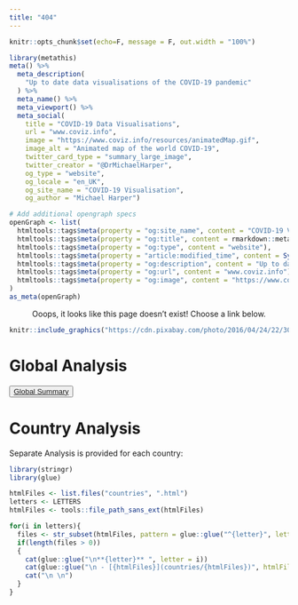 ```yaml
---
title: "404"
---
```

<!-- README.md is generated from README.Rmd. Please edit that file -->

```r
knitr::opts_chunk$set(echo=F, message = F, out.width = "100%")
```

```r
library(metathis)
meta() %>%
  meta_description(
    "Up to date data visualisations of the COVID-19 pandemic"
  ) %>% 
  meta_name() %>% 
  meta_viewport() %>% 
  meta_social(
    title = "COVID-19 Data Visualisations",
    url = "www.coviz.info",
    image = "https://www.coviz.info/resources/animatedMap.gif",
    image_alt = "Animated map of the world COVID-19",
    twitter_card_type = "summary_large_image",
    twitter_creator = "@DrMichaelHarper", 
    og_type = "website", 
    og_locale = "en_UK", 
    og_site_name = "COVID-19 Visualisation", 
    og_author = "Michael Harper")

# Add additional opengraph specs
openGraph <- list(
  htmltools::tags$meta(property = "og:site_name", content = "COVID-19 Visualisation"),
  htmltools::tags$meta(property = "og:title", content = rmarkdown::metadata$title),
  htmltools::tags$meta(property = "og:type", content = "website"),
  htmltools::tags$meta(property = "article:modified_time", content = Sys.Date()),
  htmltools::tags$meta(property = "og:description", content = "Up to date data visualisations of the COVID-19 pandemic"),
  htmltools::tags$meta(property = "og:url", content = "www.coviz.info"),
  htmltools::tags$meta(property = "og:image", content = "https://www.coviz.info/resources/animatedMap.gif")
)
as_meta(openGraph)
```
<center>
Ooops, it looks like this page doesn't exist! Choose a link below.
</center>

```r
knitr::include_graphics("https://cdn.pixabay.com/photo/2016/04/24/22/30/monitor-1350918_960_720.png")
```

# Global Analysis

<button type="button" class="btn btn-primary">[Global Summary](https://www.coviz.info/summary)</button>

# Country Analysis

Separate Analysis is provided for each country:

```r
library(stringr)
library(glue)

htmlFiles <- list.files("countries", ".html")
letters <- LETTERS
htmlFiles <- tools::file_path_sans_ext(htmlFiles)

for(i in letters){
  files <- str_subset(htmlFiles, pattern = glue::glue("^{letter}", letter = i))
  if(length(files > 0))
  {
    cat(glue::glue("\n**{letter}** ", letter = i))
    cat(glue::glue("\n - [{htmlFiles}](countries/{htmlFiles})", htmlFiles = files))
    cat("\n \n")
  }
}
```
